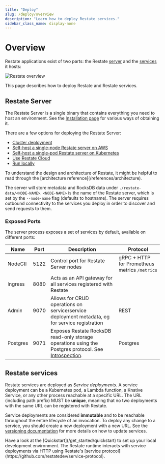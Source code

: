 ```yaml
---
title: "Deploy"
slug: /deploy/overview
description: "Learn how to deploy Restate services."
sidebar_class_name: display-none
---
```



# Overview

Restate applications exist of two parts: the Restate [server](#restate-server) and the [services](#restate-services) it hosts:

![Restate overview](/img/deployment_overview.svg)

This page describes how to deploy Restate and Restate services.

## Restate Server

The Restate Server is a single binary that contains everything you need to host an environment. See the [Installation page](/develop/local_dev) for various ways of obtaining it.

There are a few options for deploying the Restate Server:
- [Cluster deployment](/deploy/server/cluster)
- [Self-host a single-node Restate server on AWS](/deploy/server/self-hosted)
- [Self-host a single-pod Restate server on Kubernetes](/deploy/server/kubernetes)
- [Use Restate Cloud](/deploy/server/cloud)
- [Run locally](/develop/local_dev)

<Admonition type="note" title="Architectural overview">
    To understand the design and architecture of Restate, it might be helpful to read through the [architecture reference](/references/architecture).
</Admonition>

The server will store metadata and RocksDB data under `./restate-data/<NODE-NAME>`.
`<NODE-NAME>` is the name of the Restate server, which is set by the `--node-name` flag (defaults to hostname).
The server requires outbound connectivity to the services you deploy in order to discover and send requests to them.

### Exposed Ports

The server process exposes a set of services by default, available on different ports:

| Name     | Port | Description                                                                                                                    | Protocol                                      |
|----------|------|--------------------------------------------------------------------------------------------------------------------------------|-----------------------------------------------|
| NodeCtl  | 5122 | Control port for Restate Server nodes                                                                                          | gRPC + HTTP for Prometheus metrics `/metrics` |
| Ingress  | 8080 | Acts as an API gateway for all services registered with Restate                                                                |                                               |
| Admin    | 9070 | Allows for CRUD operations on service/service deployment metadata, eg for service registration                                 | REST                                          |
| Postgres | 9071 | Exposes Restate RocksDB read-only storage operations using the Postgres protocol. See [Introspection](/operate/introspection). | Postgres                                      |

## Restate services

Restate services are deployed as _Service deployments_.
A service deployment can be a Kubernetes pod, a Lambda function, a Knative Service, or any other process reachable at a specific URL.
The URL (including path prefix) MUST be **unique**, meaning that no two deployments with the same URL can be registered with Restate.

Service deployments are considered **immutable** and to be reachable throughout the entire lifecycle of an invocation.
To deploy any change to a service, you should create a new deployment with a new URL.
See the [versioning documentation](/operate/versioning) for more details on how to update services.

<Admonition type="info" title="Running services locally">
    Have a look at the [Quickstart](/get_started/quickstart) to set up your local development environment.
</Admonition>

<Admonition type="info" title="Restate's service protocol">
    The Restate runtime interacts with service deployments via HTTP using Restate's [service protocol](https://github.com/restatedev/service-protocol).
</Admonition>
